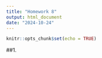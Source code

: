 ```yaml
---
title: "Homework 8"
output: html_document
date: "2024-10-24"
---
```


```r
knitr::opts_chunk$set(echo = TRUE)
```

##1. 

```r



```
